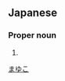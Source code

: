 ==Japanese==
{{ja-kanjitab|麻|祐|子}}

===Proper noun===
{{ja-pos|proper|まゆこ}}

# {{given name|female|lang=ja}}

[[Category:Japanese female given names|まゆこ]]
